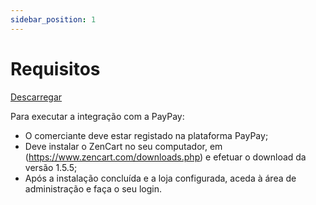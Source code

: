 ```yaml
---
sidebar_position: 1
---
```


# Requisitos

<a href="https://www.zen-cart.com/downloads.php?do=file&id=2094" target="_blank" className="btn-api btn-api--float-right">Descarregar</a>

Para executar a integração com a PayPay:

- O comerciante deve estar registado na plataforma PayPay;
- Deve instalar o ZenCart no seu computador, em (https://www.zencart.com/downloads.php) e efetuar o download da versão 1.5.5;
- Após a instalação concluída e a loja configurada, aceda à área de administração e faça o seu login.
